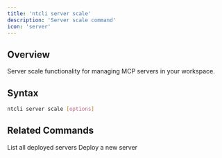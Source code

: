 ```yaml
---
title: 'ntcli server scale'
description: 'Server scale command'
icon: 'server'
---
```


## Overview

Server scale functionality for managing MCP servers in your workspace.

## Syntax

```bash
ntcli server scale [options]
```

## Related Commands

<CardGroup cols={2}>
  <Card
    title="server list"
    icon="list"
    href="/commands/server/list"
  >
    List all deployed servers
  </Card>
  <Card
    title="server deploy"
    icon="rocket"
    href="/commands/server/deploy"
  >
    Deploy a new server
  </Card>
</CardGroup>
